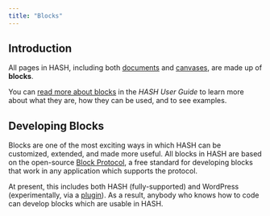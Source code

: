 ```yaml
---
title: "Blocks"
---
```


## Introduction

All pages in HASH, including both [documents](https://hash.ai/guide/pages/documents) and [canvases](https://hash.ai/guide/pages/canvases), are made up of **blocks**.

You can [read more about blocks](https://hash.ai/guide/pages/blocks) in the _HASH User Guide_ to learn more about what they are, how they can be used, and to see examples.

## Developing Blocks

Blocks are one of the most exciting ways in which HASH can be customized, extended, and made more useful. All blocks in HASH are based on the open-source [Block Protocol](https://blockprotocol.org), a free standard for developing blocks that work in any application which supports the protocol.

At present, this includes both HASH (fully-supported) and WordPress (experimentally, via a [plugin](https://blockprotocol.org/wordpress)). As a result, anybody who knows how to code can develop blocks which are usable in HASH.